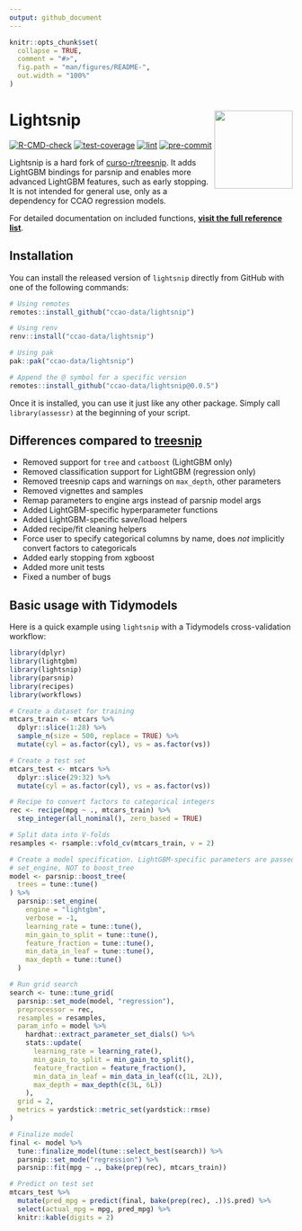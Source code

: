 ```yaml
---
output: github_document
---
```


<!-- README.md is generated from README.Rmd. Please edit that file -->

```r
knitr::opts_chunk$set(
  collapse = TRUE,
  comment = "#>",
  fig.path = "man/figures/README-",
  out.width = "100%"
)
```

# Lightsnip <a href='https://github.com/ccao-data/lightsnip'><img src='man/figures/logo.png' align="right" height="139" /></a>

[![R-CMD-check](https://github.com/ccao-data/lightsnip/actions/workflows/R-CMD-check.yaml/badge.svg)](https://github.com/ccao-data/lightsnip/actions/workflows/R-CMD-check.yaml)
[![test-coverage](https://github.com/ccao-data/lightsnip/actions/workflows/test-coverage.yaml/badge.svg)](https://github.com/ccao-data/lightsnip/actions/workflows/test-coverage.yaml)
[![lint](https://github.com/ccao-data/lightsnip/actions/workflows/lint.yaml/badge.svg)](https://github.com/ccao-data/lightsnip/actions/workflows/lint.yaml)
[![pre-commit](https://github.com/ccao-data/lightsnip/actions/workflows/pre-commit.yaml/badge.svg)](https://github.com/ccao-data/lightsnip/actions/workflows/pre-commit.yaml)

Lightsnip is a hard fork of [curso-r/treesnip](https://github.com/curso-r/treesnip). It adds LightGBM bindings for parsnip and enables more advanced LightGBM features, such as early stopping. It is not intended for general use, only as a dependency for CCAO regression models.

For detailed documentation on included functions, [**visit the full reference list**](https://ccao-data.github.io/lightsnip/reference/index.html).

## Installation

You can install the released version of `lightsnip` directly from GitHub with one of the following commands:

```r
# Using remotes
remotes::install_github("ccao-data/lightsnip")

# Using renv
renv::install("ccao-data/lightsnip")

# Using pak
pak::pak("ccao-data/lightsnip")

# Append the @ symbol for a specific version
remotes::install_github("ccao-data/lightsnip@0.0.5")
```

Once it is installed, you can use it just like any other package. Simply call `library(assessr)` at the beginning of your script.

## Differences compared to [treesnip](https://github.com/curso-r/treesnip)

- Removed support for `tree` and `catboost` (LightGBM only)
- Removed classification support for LightGBM (regression only)
- Removed treesnip caps and warnings on `max_depth`, other parameters
- Removed vignettes and samples
- Remap parameters to engine args instead of parsnip model args
- Added LightGBM-specific hyperparameter functions
- Added LightGBM-specific save/load helpers
- Added recipe/fit cleaning helpers
- Force user to specify categorical columns by name, does _not_ implicitly convert factors to categoricals
- Added early stopping from xgboost
- Added more unit tests
- Fixed a number of bugs

## Basic usage with Tidymodels

Here is a quick example using `lightsnip` with a Tidymodels cross-validation workflow: 

```r
library(dplyr)
library(lightgbm)
library(lightsnip)
library(parsnip)
library(recipes)
library(workflows)

# Create a dataset for training
mtcars_train <- mtcars %>%
  dplyr::slice(1:28) %>%
  sample_n(size = 500, replace = TRUE) %>%
  mutate(cyl = as.factor(cyl), vs = as.factor(vs))

# Create a test set
mtcars_test <- mtcars %>%
  dplyr::slice(29:32) %>%
  mutate(cyl = as.factor(cyl), vs = as.factor(vs))

# Recipe to convert factors to categorical integers
rec <- recipe(mpg ~ ., mtcars_train) %>%
  step_integer(all_nominal(), zero_based = TRUE)

# Split data into V-folds
resamples <- rsample::vfold_cv(mtcars_train, v = 2)

# Create a model specification. LightGBM-specific parameters are passed to
# set_engine, NOT to boost_tree
model <- parsnip::boost_tree(
  trees = tune::tune()
) %>%
  parsnip::set_engine(
    engine = "lightgbm",
    verbose = -1,
    learning_rate = tune::tune(),
    min_gain_to_split = tune::tune(),
    feature_fraction = tune::tune(),
    min_data_in_leaf = tune::tune(),
    max_depth = tune::tune()
  )

# Run grid search
search <- tune::tune_grid(
  parsnip::set_mode(model, "regression"),
  preprocessor = rec,
  resamples = resamples,
  param_info = model %>%
    hardhat::extract_parameter_set_dials() %>%
    stats::update(
      learning_rate = learning_rate(),
      min_gain_to_split = min_gain_to_split(),
      feature_fraction = feature_fraction(),
      min_data_in_leaf = min_data_in_leaf(c(1L, 2L)),
      max_depth = max_depth(c(3L, 6L))
    ),
  grid = 2,
  metrics = yardstick::metric_set(yardstick::rmse)
)

# Finalize model
final <- model %>%
  tune::finalize_model(tune::select_best(search)) %>%
  parsnip::set_mode("regression") %>%
  parsnip::fit(mpg ~ ., bake(prep(rec), mtcars_train))

# Predict on test set
mtcars_test %>%
  mutate(pred_mpg = predict(final, bake(prep(rec), .))$.pred) %>%
  select(actual_mpg = mpg, pred_mpg) %>%
  knitr::kable(digits = 2)
```
